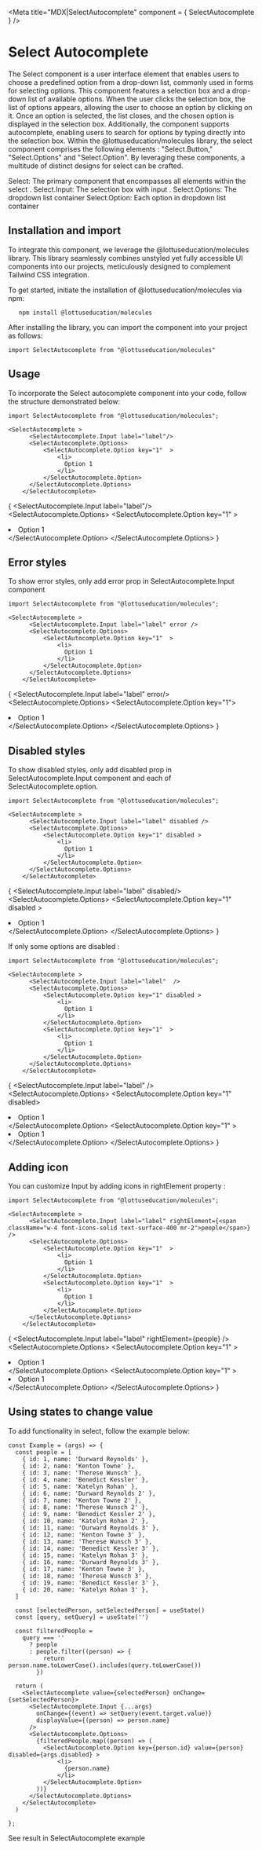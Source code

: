 

<Meta title="MDX|SelectAutocomplete" component = { SelectAutocomplete } />

# Select Autocomplete

The Select component is a user interface element that enables users to choose a predefined option from a drop-down list, commonly used in forms for selecting options.
This component features a selection box and a drop-down list of available options. When the user clicks the selection box, the list of options appears, allowing the user to choose an option by clicking on it. Once an option is selected, the list closes, and the chosen option is displayed in the selection box. Additionally, the component supports autocomplete, enabling users to search for options by typing directly into the selection box.
Within the @lottuseducation/molecules library, the select component comprises the following elements : "Select.Button," "Select.Options" and "Select.Option". By leveraging these components, a multitude of distinct designs for select can be crafted.

Select: The primary component that encompasses all elements within the select .
Select.Input: The selection box with input .
Select.Options: The dropdown list container
Select.Option: Each option in dropdown list container

## Installation and import

To integrate this component, we leverage the @lottuseducation/molecules library. This library seamlessly combines unstyled
yet fully accessible UI components into our projects, meticulously designed to complement Tailwind CSS integration.

To get started, initiate the installation of @lottuseducation/molecules via npm:

```
   npm install @lottuseducation/molecules
```


After installing the library, you can import the component into your project as follows:

`import SelectAutocomplete from "@lottuseducation/molecules"`

## Usage

To incorporate the Select autocomplete component into your code, follow the structure demonstrated below:

```
import SelectAutocomplete from "@lottuseducation/molecules";

<SelectAutocomplete >
      <SelectAutocomplete.Input label="label"/>
      <SelectAutocomplete.Options>
          <SelectAutocomplete.Option key="1"  >
              <li>
                Option 1
              </li>
          </SelectAutocomplete.Option>
      </SelectAutocomplete.Options>
    </SelectAutocomplete>
```
{
  <SelectAutocomplete >
      <SelectAutocomplete.Input label="label"/>
      <SelectAutocomplete.Options>
          <SelectAutocomplete.Option key="1"  >
              <li>
                Option 1
              </li>
          </SelectAutocomplete.Option>
      </SelectAutocomplete.Options>
  </SelectAutocomplete>
}

## Error styles
To show error styles, only add error prop in SelectAutocomplete.Input component

```
import SelectAutocomplete from "@lottuseducation/molecules";

<SelectAutocomplete >
      <SelectAutocomplete.Input label="label" error />
      <SelectAutocomplete.Options>
          <SelectAutocomplete.Option key="1"  >
              <li>
                Option 1
              </li>
          </SelectAutocomplete.Option>
      </SelectAutocomplete.Options>
    </SelectAutocomplete>
```
{
  <SelectAutocomplete >
      <SelectAutocomplete.Input label="label" error/>
      <SelectAutocomplete.Options>
          <SelectAutocomplete.Option key="1">
              <li>
                Option 1
              </li>
          </SelectAutocomplete.Option>
      </SelectAutocomplete.Options>
  </SelectAutocomplete>
}

## Disabled styles 

To show disabled styles, only add disabled prop in SelectAutocomplete.Input component and each of SelectAutocomplete.option.

```
import SelectAutocomplete from "@lottuseducation/molecules";

<SelectAutocomplete >
      <SelectAutocomplete.Input label="label" disabled />
      <SelectAutocomplete.Options>
          <SelectAutocomplete.Option key="1" disabled >
              <li>
                Option 1
              </li>
          </SelectAutocomplete.Option>
      </SelectAutocomplete.Options>
    </SelectAutocomplete>
```
{
  <SelectAutocomplete >
      <SelectAutocomplete.Input label="label" disabled/>
      <SelectAutocomplete.Options>
          <SelectAutocomplete.Option key="1" disabled >
              <li>
                Option 1
              </li>
          </SelectAutocomplete.Option>
      </SelectAutocomplete.Options>
  </SelectAutocomplete>
}

If only some options are disabled :

```
import SelectAutocomplete from "@lottuseducation/molecules";

<SelectAutocomplete >
      <SelectAutocomplete.Input label="label"  />
      <SelectAutocomplete.Options>
          <SelectAutocomplete.Option key="1" disabled >
              <li>
                Option 1
              </li>
          </SelectAutocomplete.Option>
          <SelectAutocomplete.Option key="1"  >
              <li>
                Option 1
              </li>
          </SelectAutocomplete.Option>
      </SelectAutocomplete.Options>
    </SelectAutocomplete>
```
{
  <SelectAutocomplete >
      <SelectAutocomplete.Input label="label" />
      <SelectAutocomplete.Options>
          <SelectAutocomplete.Option key="1" disabled>
              <li>
                Option 1
              </li>
          </SelectAutocomplete.Option>
          <SelectAutocomplete.Option key="1" >
              <li>
                Option 1
              </li>
          </SelectAutocomplete.Option>
      </SelectAutocomplete.Options>
  </SelectAutocomplete>
}

## Adding icon

You can customize Input by adding icons in rightElement property :

```
import SelectAutocomplete from "@lottuseducation/molecules";

<SelectAutocomplete >
      <SelectAutocomplete.Input label="label" rightElement={<span className="w-4 font-icons-solid text-surface-400 mr-2">people</span>} />
      <SelectAutocomplete.Options>
          <SelectAutocomplete.Option key="1"  >
              <li>
                Option 1
              </li>
          </SelectAutocomplete.Option>
          <SelectAutocomplete.Option key="1"  >
              <li>
                Option 1
              </li>
          </SelectAutocomplete.Option>
      </SelectAutocomplete.Options>
    </SelectAutocomplete>
```
{
  <SelectAutocomplete >
      <SelectAutocomplete.Input label="label" rightElement={<span className="w-4 font-icons-solid text-surface-400 mr-2">people</span>} />
      <SelectAutocomplete.Options>
          <SelectAutocomplete.Option key="1" >
              <li>
                Option 1
              </li>
          </SelectAutocomplete.Option>
          <SelectAutocomplete.Option key="1" >
              <li>
                Option 1
              </li>
          </SelectAutocomplete.Option>
      </SelectAutocomplete.Options>
  </SelectAutocomplete>
}


## Using states to change value

To add functionality in select, follow the example below:

```
const Example = (args) => {
  const people = [
    { id: 1, name: 'Durward Reynolds' },
    { id: 2, name: 'Kenton Towne' },
    { id: 3, name: 'Therese Wunsch' },
    { id: 4, name: 'Benedict Kessler' },
    { id: 5, name: 'Katelyn Rohan' },
    { id: 6, name: 'Durward Reynolds 2' },
    { id: 7, name: 'Kenton Towne 2' },
    { id: 8, name: 'Therese Wunsch 2' },
    { id: 9, name: 'Benedict Kessler 2' },
    { id: 10, name: 'Katelyn Rohan 2' },
    { id: 11, name: 'Durward Reynolds 3' },
    { id: 12, name: 'Kenton Towne 3' },
    { id: 13, name: 'Therese Wunsch 3' },
    { id: 14, name: 'Benedict Kessler 3' },
    { id: 15, name: 'Katelyn Rohan 3' },
    { id: 16, name: 'Durward Reynolds 3' },
    { id: 17, name: 'Kenton Towne 3' },
    { id: 18, name: 'Therese Wunsch 3' },
    { id: 19, name: 'Benedict Kessler 3' },
    { id: 20, name: 'Katelyn Rohan 3' },
  ]
  
  const [selectedPerson, setSelectedPerson] = useState()
  const [query, setQuery] = useState('')

  const filteredPeople =
    query === ''
      ? people
      : people.filter((person) => {
          return person.name.toLowerCase().includes(query.toLowerCase())
        })

  return (
    <SelectAutocomplete value={selectedPerson} onChange={setSelectedPerson}>
      <SelectAutocomplete.Input {...args}
        onChange={(event) => setQuery(event.target.value)}
        displayValue={(person) => person.name}
      />
      <SelectAutocomplete.Options>
        {filteredPeople.map((person) => (
          <SelectAutocomplete.Option key={person.id} value={person}  disabled={args.disabled} >
              <li>
                {person.name}
              </li>
          </SelectAutocomplete.Option>
        ))}
      </SelectAutocomplete.Options>
    </SelectAutocomplete>
  )

};

```
See result in SelectAutocomplete example